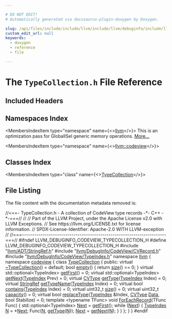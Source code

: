 ```yaml
---

# DO NOT EDIT!
# Automatically generated via docusaurus-plugin-doxygen by Doxygen.

slug: /api/files/include/include/llvm/include/llvm/debuginfo/include/llvm/debuginfo/codeview/typecollection-h
custom_edit_url: null
keywords:
  - doxygen
  - reference
  - file

---
```





# The `TypeCollection.h` File Reference

<DoxygenPage pluginConfig={pluginConfig}>



## Included Headers

<IncludesList>
<IncludesListItem
  filePath="llvm/ADT/StringRef.h"
  permalink="/docs/api/files/include/include/llvm/include/llvm/adt/stringref-h"
  isLocal="true" />
<IncludesListItem
  filePath="llvm/DebugInfo/CodeView/CVRecord.h"
  permalink="/docs/api/files/include/include/llvm/include/llvm/debuginfo/include/llvm/debuginfo/codeview/cvrecord-h"
  isLocal="true" />
<IncludesListItem
  filePath="llvm/DebugInfo/CodeView/TypeIndex.h"
  permalink="/docs/api/files/include/include/llvm/include/llvm/debuginfo/include/llvm/debuginfo/codeview/typeindex-h"
  isLocal="true" />
</IncludesList>

## Namespaces Index

<MembersIndex>

<MembersIndexItem
  type="namespace"
  name={<><a href="/docs/api/namespaces/llvm">llvm</a></>}>
This is an optimization pass for GlobalISel generic memory operations. <a href="/docs/api/namespaces/llvm/#details">More...</a>
</MembersIndexItem>

<MembersIndexItem
  type="namespace"
  name={<><a href="/docs/api/namespaces/llvm/codeview">llvm::codeview</a></>}>
</MembersIndexItem>

</MembersIndex>

## Classes Index

<MembersIndex>

<MembersIndexItem
  type="class"
  name={<><a href="/docs/api/classes/llvm/codeview/typecollection">TypeCollection</a></>}>
</MembersIndexItem>

</MembersIndex>


## File Listing

The file content with the documentation metadata removed is:

<ProgramListing>

<Link id="l00001" /><CodeLine lineNumber="1"><span class="doxyHighlightComment">//===- TypeCollection.h - A collection of CodeView type records -&#42;- C++ -&#42;-===//</span></CodeLine>
<Link id="l00002" /><CodeLine lineNumber="2"><span class="doxyHighlightComment">//</span></CodeLine>
<Link id="l00003" /><CodeLine lineNumber="3"><span class="doxyHighlightComment">// Part of the LLVM Project, under the Apache License v2.0 with LLVM Exceptions.</span></CodeLine>
<Link id="l00004" /><CodeLine lineNumber="4"><span class="doxyHighlightComment">// See https://llvm.org/LICENSE.txt for license information.</span></CodeLine>
<Link id="l00005" /><CodeLine lineNumber="5"><span class="doxyHighlightComment">// SPDX-License-Identifier: Apache-2.0 WITH LLVM-exception</span></CodeLine>
<Link id="l00006" /><CodeLine lineNumber="6"><span class="doxyHighlightComment">//</span></CodeLine>
<Link id="l00007" /><CodeLine lineNumber="7"><span class="doxyHighlightComment">//===----------------------------------------------------------------------===//</span></CodeLine>
<Link id="l00008" /><CodeLine lineNumber="8"></CodeLine>
<Link id="l00009" /><CodeLine lineNumber="9"><span class="doxyHighlightPreprocessor">#ifndef LLVM&#95;DEBUGINFO&#95;CODEVIEW&#95;TYPECOLLECTION&#95;H</span></CodeLine>
<Link id="l00010" /><CodeLine lineNumber="10"><span class="doxyHighlightPreprocessor">#define LLVM&#95;DEBUGINFO&#95;CODEVIEW&#95;TYPECOLLECTION&#95;H</span></CodeLine>
<Link id="l00011" /><CodeLine lineNumber="11"></CodeLine>
<Link id="l00012" /><CodeLine lineNumber="12"><span class="doxyHighlightPreprocessor">#include &quot;<a href="/docs/api/files/include/include/llvm/include/llvm/adt/stringref-h">llvm/ADT/StringRef.h</a>&quot;</span></CodeLine>
<Link id="l00013" /><CodeLine lineNumber="13"><span class="doxyHighlightPreprocessor">#include &quot;<a href="/docs/api/files/include/include/llvm/include/llvm/debuginfo/include/llvm/debuginfo/codeview/cvrecord-h">llvm/DebugInfo/CodeView/CVRecord.h</a>&quot;</span></CodeLine>
<Link id="l00014" /><CodeLine lineNumber="14"><span class="doxyHighlightPreprocessor">#include &quot;<a href="/docs/api/files/include/include/llvm/include/llvm/debuginfo/include/llvm/debuginfo/codeview/typeindex-h">llvm/DebugInfo/CodeView/TypeIndex.h</a>&quot;</span></CodeLine>
<Link id="l00015" /><CodeLine lineNumber="15"></CodeLine>
<Link id="l00016" /><CodeLine lineNumber="16"><span class="doxyHighlightKeyword">namespace </span><span class="doxyHighlight"><a href="/docs/api/namespaces/llvm">llvm</a> &#123;</span></CodeLine>
<Link id="l00017" /><CodeLine lineNumber="17"><span class="doxyHighlightKeyword">namespace </span><span class="doxyHighlight"><a href="/docs/api/namespaces/llvm/codeview">codeview</a> &#123;</span></CodeLine>
<Link id="l00018" /><CodeLine lineNumber="18" lineLink="/docs/api/classes/llvm/codeview/typecollection"><span class="doxyHighlightKeyword">class </span><span class="doxyHighlight"><a href="/docs/api/classes/llvm/codeview/typecollection">TypeCollection</a> &#123;</span></CodeLine>
<Link id="l00019" /><CodeLine lineNumber="19"><span class="doxyHighlightKeyword">public</span><span class="doxyHighlight">:</span></CodeLine>
<Link id="l00020" /><CodeLine lineNumber="20" lineLink="/docs/api/classes/llvm/codeview/typecollection/#af223e7041de38e809c37319511b594ca"><span class="doxyHighlight">  </span><span class="doxyHighlightKeyword">virtual</span><span class="doxyHighlight"> <a href="/docs/api/classes/llvm/codeview/typecollection/#af223e7041de38e809c37319511b594ca">~TypeCollection</a>() = </span><span class="doxyHighlightKeywordFlow">default</span><span class="doxyHighlight">;</span></CodeLine>
<Link id="l00021" /><CodeLine lineNumber="21"></CodeLine>
<Link id="l00022" /><CodeLine lineNumber="22" lineLink="/docs/api/classes/llvm/codeview/typecollection/#a2bcb19947300f2d1a271e6f182f65c88"><span class="doxyHighlight">  </span><span class="doxyHighlightKeywordType">bool</span><span class="doxyHighlight"> <a href="/docs/api/classes/llvm/codeview/typecollection/#a2bcb19947300f2d1a271e6f182f65c88">empty</a>() &#123; </span><span class="doxyHighlightKeywordFlow">return</span><span class="doxyHighlight"> <a href="/docs/api/classes/llvm/codeview/typecollection/#af26748bb50cc267bda9ab7f9c609bed1">size</a>() == 0; &#125;</span></CodeLine>
<Link id="l00023" /><CodeLine lineNumber="23"></CodeLine>
<Link id="l00024" /><CodeLine lineNumber="24" lineLink="/docs/api/classes/llvm/codeview/typecollection/#ab7e7958dd04137d7bb32ad4ea99bf1b6"><span class="doxyHighlight">  </span><span class="doxyHighlightKeyword">virtual</span><span class="doxyHighlight"> std::optional&lt;TypeIndex&gt; <a href="/docs/api/classes/llvm/codeview/typecollection/#ab7e7958dd04137d7bb32ad4ea99bf1b6">getFirst</a>() = 0;</span></CodeLine>
<Link id="l00025" /><CodeLine lineNumber="25" lineLink="/docs/api/classes/llvm/codeview/typecollection/#a126fab1f5d4dea0027bf04ba6e98761c"><span class="doxyHighlight">  </span><span class="doxyHighlightKeyword">virtual</span><span class="doxyHighlight"> std::optional&lt;TypeIndex&gt; <a href="/docs/api/classes/llvm/codeview/typecollection/#a126fab1f5d4dea0027bf04ba6e98761c">getNext</a>(<a href="/docs/api/classes/llvm/codeview/typeindex">TypeIndex</a> Prev) = 0;</span></CodeLine>
<Link id="l00026" /><CodeLine lineNumber="26"></CodeLine>
<Link id="l00027" /><CodeLine lineNumber="27" lineLink="/docs/api/classes/llvm/codeview/typecollection/#a65f5a1ad9e3510575bbbe0fe104e742d"><span class="doxyHighlight">  </span><span class="doxyHighlightKeyword">virtual</span><span class="doxyHighlight"> <a href="/docs/api/namespaces/llvm/codeview/#a238eda31f74c0f0f3224f71b50b7d165">CVType</a> <a href="/docs/api/classes/llvm/codeview/typecollection/#a65f5a1ad9e3510575bbbe0fe104e742d">getType</a>(<a href="/docs/api/classes/llvm/codeview/typeindex">TypeIndex</a> Index) = 0;</span></CodeLine>
<Link id="l00028" /><CodeLine lineNumber="28" lineLink="/docs/api/classes/llvm/codeview/typecollection/#af99520c2bfa91b0baa1bd876a81c6abf"><span class="doxyHighlight">  </span><span class="doxyHighlightKeyword">virtual</span><span class="doxyHighlight"> <a href="/docs/api/classes/llvm/stringref">StringRef</a> <a href="/docs/api/classes/llvm/codeview/typecollection/#af99520c2bfa91b0baa1bd876a81c6abf">getTypeName</a>(<a href="/docs/api/classes/llvm/codeview/typeindex">TypeIndex</a> Index) = 0;</span></CodeLine>
<Link id="l00029" /><CodeLine lineNumber="29" lineLink="/docs/api/classes/llvm/codeview/typecollection/#aa2d8da3e4dc6210ae4bbc2e214f899fc"><span class="doxyHighlight">  </span><span class="doxyHighlightKeyword">virtual</span><span class="doxyHighlight"> </span><span class="doxyHighlightKeywordType">bool</span><span class="doxyHighlight"> <a href="/docs/api/classes/llvm/codeview/typecollection/#aa2d8da3e4dc6210ae4bbc2e214f899fc">contains</a>(<a href="/docs/api/classes/llvm/codeview/typeindex">TypeIndex</a> Index) = 0;</span></CodeLine>
<Link id="l00030" /><CodeLine lineNumber="30" lineLink="/docs/api/classes/llvm/codeview/typecollection/#af26748bb50cc267bda9ab7f9c609bed1"><span class="doxyHighlight">  </span><span class="doxyHighlightKeyword">virtual</span><span class="doxyHighlight"> uint32&#95;t <a href="/docs/api/classes/llvm/codeview/typecollection/#af26748bb50cc267bda9ab7f9c609bed1">size</a>() = 0;</span></CodeLine>
<Link id="l00031" /><CodeLine lineNumber="31" lineLink="/docs/api/classes/llvm/codeview/typecollection/#aa3b6b6aabb2df5f0395f359d3a8fd294"><span class="doxyHighlight">  </span><span class="doxyHighlightKeyword">virtual</span><span class="doxyHighlight"> uint32&#95;t <a href="/docs/api/classes/llvm/codeview/typecollection/#aa3b6b6aabb2df5f0395f359d3a8fd294">capacity</a>() = 0;</span></CodeLine>
<Link id="l00032" /><CodeLine lineNumber="32" lineLink="/docs/api/classes/llvm/codeview/typecollection/#a272c8ebc2341d970847d9127497e3104"><span class="doxyHighlight">  </span><span class="doxyHighlightKeyword">virtual</span><span class="doxyHighlight"> </span><span class="doxyHighlightKeywordType">bool</span><span class="doxyHighlight"> <a href="/docs/api/classes/llvm/codeview/typecollection/#a272c8ebc2341d970847d9127497e3104">replaceType</a>(<a href="/docs/api/classes/llvm/codeview/typeindex">TypeIndex</a> &amp;Index, <a href="/docs/api/namespaces/llvm/codeview/#a238eda31f74c0f0f3224f71b50b7d165">CVType</a> <a href="/docs/api/namespaces/llvm/#aa20539e89704d20b98b97e9c3feac934">Data</a>, </span><span class="doxyHighlightKeywordType">bool</span><span class="doxyHighlight"> Stabilize) = 0;</span></CodeLine>
<Link id="l00033" /><CodeLine lineNumber="33"></CodeLine>
<Link id="l00034" /><CodeLine lineNumber="34" lineLink="/docs/api/classes/llvm/codeview/typecollection/#a93c8fc98bf04894bafc99e7869fa35e8"><span class="doxyHighlight">  </span><span class="doxyHighlightKeyword">template</span><span class="doxyHighlight"> &lt;</span><span class="doxyHighlightKeyword">typename</span><span class="doxyHighlight"> TFunc&gt; </span><span class="doxyHighlightKeywordType">void</span><span class="doxyHighlight"> <a href="/docs/api/classes/llvm/codeview/typecollection/#a93c8fc98bf04894bafc99e7869fa35e8">ForEachRecord</a>(TFunc Func) &#123;</span></CodeLine>
<Link id="l00035" /><CodeLine lineNumber="35"><span class="doxyHighlight">    std::optional&lt;TypeIndex&gt; <a href="/docs/api/namespaces/llvm/#ab13c360340346d082b959b8cd79f2c1a">Next</a> = <a href="/docs/api/classes/llvm/codeview/typecollection/#ab7e7958dd04137d7bb32ad4ea99bf1b6">getFirst</a>();</span></CodeLine>
<Link id="l00036" /><CodeLine lineNumber="36"></CodeLine>
<Link id="l00037" /><CodeLine lineNumber="37"><span class="doxyHighlight">    </span><span class="doxyHighlightKeywordFlow">while</span><span class="doxyHighlight"> (<a href="/docs/api/namespaces/llvm/#ab13c360340346d082b959b8cd79f2c1a">Next</a>) &#123;</span></CodeLine>
<Link id="l00038" /><CodeLine lineNumber="38"><span class="doxyHighlight">      <a href="/docs/api/classes/llvm/codeview/typeindex">TypeIndex</a> <a href="/docs/api/files/lib/lib/support/regcomp-c/#a0240ac851181b84ac374872dc5434ee4">N</a> = &#42;<a href="/docs/api/namespaces/llvm/#ab13c360340346d082b959b8cd79f2c1a">Next</a>;</span></CodeLine>
<Link id="l00039" /><CodeLine lineNumber="39"><span class="doxyHighlight">      Func(<a href="/docs/api/files/lib/lib/support/regcomp-c/#a0240ac851181b84ac374872dc5434ee4">N</a>, <a href="/docs/api/classes/llvm/codeview/typecollection/#a65f5a1ad9e3510575bbbe0fe104e742d">getType</a>(<a href="/docs/api/files/lib/lib/support/regcomp-c/#a0240ac851181b84ac374872dc5434ee4">N</a>));</span></CodeLine>
<Link id="l00040" /><CodeLine lineNumber="40"><span class="doxyHighlight">      <a href="/docs/api/namespaces/llvm/#ab13c360340346d082b959b8cd79f2c1a">Next</a> = <a href="/docs/api/classes/llvm/codeview/typecollection/#a126fab1f5d4dea0027bf04ba6e98761c">getNext</a>(<a href="/docs/api/files/lib/lib/support/regcomp-c/#a0240ac851181b84ac374872dc5434ee4">N</a>);</span></CodeLine>
<Link id="l00041" /><CodeLine lineNumber="41"><span class="doxyHighlight">    &#125;</span></CodeLine>
<Link id="l00042" /><CodeLine lineNumber="42"><span class="doxyHighlight">  &#125;</span></CodeLine>
<Link id="l00043" /><CodeLine lineNumber="43"><span class="doxyHighlight">&#125;;</span></CodeLine>
<Link id="l00044" /><CodeLine lineNumber="44"><span class="doxyHighlight">&#125;</span></CodeLine>
<Link id="l00045" /><CodeLine lineNumber="45"><span class="doxyHighlight">&#125;</span></CodeLine>
<Link id="l00046" /><CodeLine lineNumber="46"></CodeLine>
<Link id="l00047" /><CodeLine lineNumber="47"><span class="doxyHighlightPreprocessor">#endif</span></CodeLine>

</ProgramListing>


</DoxygenPage>
